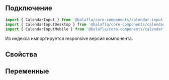 
## Подключение

```jsx
import { CalendarInput } from '@balafla/core-components/calendar-input';
import { CalendarInputDesktop } from '@balafla/core-components/calendar-input/desktop';
import { CalendarInputMobile } from '@balafla/core-components/calendar-input/mobile';
```

Из индекса импортируется responsive версия компонента.

## Свойства

<ArgsTable of={CalendarInputTS} />

## Переменные

<CssVars css={styles} />
